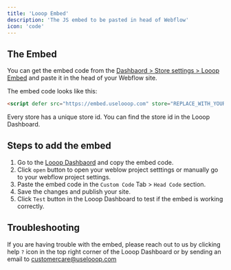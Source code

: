 ```yaml
---
title: 'Looop Embed'
description: 'The JS embed to be pasted in head of Webflow'
icon: 'code'
---
```


## The Embed
You can get the embed code from the [Dashbaord > Store settings > Looop Embed](https://manage.uselooop.com/looop-script) and paste it in the head of your Webflow site.

The embed code looks like this:

```html
<script defer src="https://embed.uselooop.com" store="REPLACE_WITH_YOUR_STORES_ID" domain="YOUR_SHOPIFY_MYSHOPIFY_DOMAIN" key="SHOPIFY_STOREFRONT_API_KEY"></script>
```
<Note>
Every store has a unique store id. You can find the store id in the Looop Dashboard.
</Note>

## Steps to add the embed
1. Go to the [Looop Dashbaord](https://manage.uselooop.com/looop-script) and copy the embed code.
2. Click `open` button to open your weblow project setttings or manually go to your webflow project settings.
3. Paste the embed code in the `Custom Code` Tab >  `Head Code` section.
4. Save the changes and publish your site.
5. Click `Test` button in the Looop Dashboard to test if the embed is working correctly.

## Troubleshooting
If you are having trouble with the embed, please reach out to us by clicking help `?` icon in the top right corner of the Looop Dashboard or by sending an email to customercare@uselooop.com
